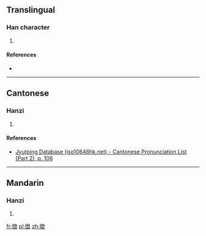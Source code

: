 ==Translingual==

===Han character===
{{Han char|rn=60|rad=彳|as=14|sn=17|four=2824<sub>0</sub>|canj=竹人山口大 (HOURK)|ids=⿲[[彳]][[訔]][[攵]]}}

# {{defn|Han|sort=彳14}}

====References====
* {{Han ref|kx=0372.081|dkj=10272|hdz=20850.010|uh=5FBE|ud=24510|bh=ECDD|bd=60637}}

----

==Cantonese==

===Hanzi===
{{yue-hanzi|jyut=[[mei4]]|y=mei4}}

# {{defn|lang=yue|sort=彳14}}

====References====
* [http://www.iso10646hk.net/jp/document/download.jsp Jyutping Database (iso10646hk.net) - Cantonese Pronunciation List (Part 2), p. 106]

----

==Mandarin==

===Hanzi===
{{cmn-hanzi|pin=[[méi]] ([[mei2]])|wg=mei<sup>2</sup>}}

# {{defn|lang=cmn|sort=彳14}}

[[fr:徾]]
[[pl:徾]]
[[zh:徾]]